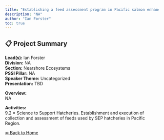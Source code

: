 ```yaml
---
title: "Establishing a feed assessment program in Pacific salmon enhancement hatcheries"
description: "NA"
author: "Ian Forster"
toc: true
---
```


## 📋 Project Summary

**Lead(s):** Ian Forster  
**Division:** NA  
**Section:** Nearshore Ecosystems  
**PSSI Pillar:** NA  
**Speaker Theme:** Uncategorized  
**Presentation:** TBD  

**Overview:**  
NA   

**Activities:**  
9.2 = Science to Support Hatcheries. Establishment and execution of collection and assessment of feeds used by SEP hatcheries in Pacific Region.

[⬅ Back to Home](../index.qmd)
